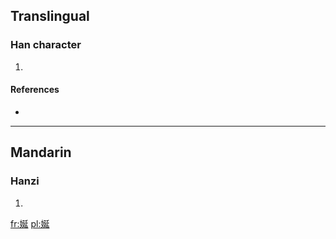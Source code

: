 ==Translingual==

===Han character===
{{Han char|rn=38|rad=女|as=07|sn=10|four=|canj=女弓大一 (VNKM), 女弓大女 (VNKV)}}

# {{defn|Han|sort=女07}}

====References====
* {{Han ref|kx=0263.170|dkj=06339|dj=0530.040|hdz=21045.070|uh=5A2B|ud=23083}}

----

==Mandarin==

===Hanzi===
{{cmn-hanzi|pin=[[yán]] ([[yan2]])|wg=yen<sup>2</sup>}}

# {{defn|Mandarin|sort=女07}}

[[fr:娫]]
[[pl:娫]]